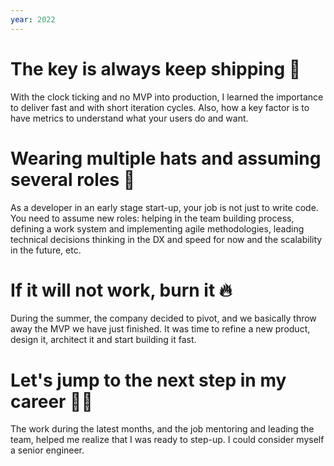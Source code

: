 ```yaml
---
year: 2022
---
```


# The key is always keep shipping 🚀

With the clock ticking and no MVP into production, I learned the importance to deliver fast and with short iteration cycles. Also, how a key factor is to have metrics to understand what your users do and want.

# Wearing multiple hats and assuming several roles 🤠

As a developer in an early stage start-up, your job is not just to write code. You need to assume new roles: helping in the team building process, defining a work system and implementing agile methodologies, leading technical decisions thinking in the DX and speed for now and the scalability in the future, etc.

# If it will not work, burn it 🔥

During the summer, the company decided to pivot, and we basically throw away the MVP we have just finished. It was time to refine a new product, design it, architect it and start building it fast.

# Let's jump to the next step in my career 👨‍💻

The work during the latest months, and the job mentoring and leading the team, helped me realize that I was ready to step-up. I could consider myself a senior engineer.
